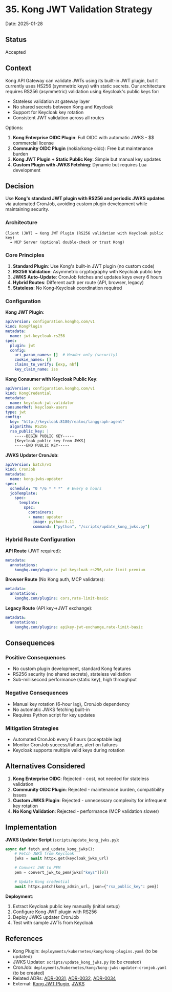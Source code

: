 # 35. Kong JWT Validation Strategy

Date: 2025-01-28

## Status

Accepted

## Context

Kong API Gateway can validate JWTs using its built-in JWT plugin, but it currently uses HS256 (symmetric keys) with static secrets. Our architecture requires RS256 (asymmetric) validation using Keycloak's public keys for:
- Stateless validation at gateway layer
- No shared secrets between Kong and Keycloak
- Support for Keycloak key rotation
- Consistent JWT validation across all routes

Options:
1. **Kong Enterprise OIDC Plugin**: Full OIDC with automatic JWKS - $$ commercial license
2. **Community OIDC Plugin** (nokia/kong-oidc): Free but maintenance burden
3. **Kong JWT Plugin + Static Public Key**: Simple but manual key updates
4. **Custom Plugin with JWKS Fetching**: Dynamic but requires Lua development

## Decision

Use **Kong's standard JWT plugin with RS256 and periodic JWKS updates** via automated CronJob, avoiding custom plugin development while maintaining security.

### Architecture

```
Client (JWT) → Kong JWT Plugin (RS256 validation with Keycloak public key)
  → MCP Server (optional double-check or trust Kong)
```

### Core Principles

1. **Standard Plugin**: Use Kong's built-in JWT plugin (no custom code)
2. **RS256 Validation**: Asymmetric cryptography with Keycloak public key
3. **JWKS Auto-Update**: CronJob fetches and updates keys every 6 hours
4. **Hybrid Routes**: Different auth per route (API, browser, legacy)
5. **Stateless**: No Kong-Keycloak coordination required

### Configuration

**Kong JWT Plugin**:
```yaml
apiVersion: configuration.konghq.com/v1
kind: KongPlugin
metadata:
  name: jwt-keycloak-rs256
spec:
  plugin: jwt
  config:
    uri_param_names: []  # Header only (security)
    cookie_names: []
    claims_to_verify: [exp, nbf]
    key_claim_name: iss
```

**Kong Consumer with Keycloak Public Key**:
```yaml
apiVersion: configuration.konghq.com/v1
kind: KongCredential
metadata:
  name: keycloak-jwt-validator
consumerRef: keycloak-users
type: jwt
config:
  key: "http://keycloak:8180/realms/langgraph-agent"
  algorithm: RS256
  rsa_public_key: |
    -----BEGIN PUBLIC KEY-----
    [Keycloak public key from JWKS]
    -----END PUBLIC KEY-----
```

**JWKS Updater CronJob**:
```yaml
apiVersion: batch/v1
kind: CronJob
metadata:
  name: kong-jwks-updater
spec:
  schedule: "0 */6 * * *"  # Every 6 hours
  jobTemplate:
    spec:
      template:
        spec:
          containers:
          - name: updater
            image: python:3.11
            command: ["python", "/scripts/update_kong_jwks.py"]
```

### Hybrid Route Configuration

**API Route** (JWT required):
```yaml
metadata:
  annotations:
    konghq.com/plugins: jwt-keycloak-rs256,rate-limit-premium
```

**Browser Route** (No Kong auth, MCP validates):
```yaml
metadata:
  annotations:
    konghq.com/plugins: cors,rate-limit-basic
```

**Legacy Route** (API key→JWT exchange):
```yaml
metadata:
  annotations:
    konghq.com/plugins: apikey-jwt-exchange,rate-limit-basic
```

## Consequences

### Positive Consequences
- No custom plugin development, standard Kong features
- RS256 security (no shared secrets), stateless validation
- Sub-millisecond performance (static key), high throughput

### Negative Consequences
- Manual key rotation (6-hour lag), CronJob dependency
- No automatic JWKS fetching built-in
- Requires Python script for key updates

### Mitigation Strategies
- Automated CronJob every 6 hours (acceptable lag)
- Monitor CronJob success/failure, alert on failures
- Keycloak supports multiple valid keys during rotation

## Alternatives Considered

1. **Kong Enterprise OIDC**: Rejected - cost, not needed for stateless validation
2. **Community OIDC Plugin**: Rejected - maintenance burden, compatibility issues
3. **Custom JWKS Plugin**: Rejected - unnecessary complexity for infrequent key rotation
4. **No Kong Validation**: Rejected - performance (MCP validation slower)

## Implementation

**JWKS Updater Script** (`scripts/update_kong_jwks.py`):
```python
async def fetch_and_update_kong_jwks():
    # Fetch JWKS from Keycloak
    jwks = await httpx.get(keycloak_jwks_url)

    # Convert JWK to PEM
    pem = convert_jwk_to_pem(jwks["keys"][0])

    # Update Kong credential
    await httpx.patch(kong_admin_url, json={"rsa_public_key": pem})
```

**Deployment**:
1. Extract Keycloak public key manually (initial setup)
2. Configure Kong JWT plugin with RS256
3. Deploy JWKS updater CronJob
4. Test with sample JWTs from Keycloak

## References

- Kong Plugin: `deployments/kubernetes/kong/kong-plugins.yaml` (to be updated)
- JWKS Updater: `scripts/update_kong_jwks.py` (to be created)
- CronJob: `deployments/kubernetes/kong/kong-jwks-updater-cronjob.yaml` (to be created)
- Related ADRs: [ADR-0031](0031-keycloak-authoritative-identity.md), [ADR-0032](0032-jwt-standardization.md), [ADR-0034](0034-api-key-jwt-exchange.md)
- External: [Kong JWT Plugin](https://docs.konghq.com/hub/kong-inc/jwt/), [JWKS](https://datatracker.ietf.org/doc/html/rfc7517)
